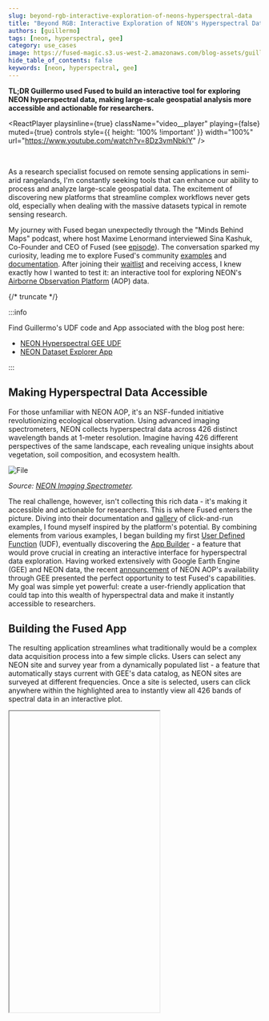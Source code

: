 ```yaml
---
slug: beyond-rgb-interactive-exploration-of-neons-hyperspectral-data
title: "Beyond RGB: Interactive Exploration of NEON's Hyperspectral Data"
authors: [guillermo]
tags: [neon, hyperspectral, gee]
category: use_cases
image: https://fused-magic.s3.us-west-2.amazonaws.com/blog-assets/guillermo_social.png
hide_table_of_contents: false
keywords: [neon, hyperspectral, gee]
---
```


**TL;DR Guillermo used Fused to build an interactive tool for exploring NEON hyperspectral data, making large-scale geospatial analysis more accessible and actionable for researchers.**


<ReactPlayer
    playsinline={true}
    className="video__player"
    playing={false}
    muted={true}
    controls
    style={{ height: '100% !important' }}
    width="100%"
    url="https://www.youtube.com/watch?v=8Dz3vmNbklY"
/>

<br/>


As a research specialist focused on remote sensing applications in semi-arid rangelands, I'm constantly seeking tools that can enhance our ability to process and analyze large-scale geospatial data. The excitement of discovering new platforms that streamline complex workflows never gets old, especially when dealing with the massive datasets typical in remote sensing research.

My journey with Fused began unexpectedly through the "Minds Behind Maps" podcast, where host Maxime Lenormand interviewed Sina Kashuk, Co-Founder and CEO of Fused (see [episode](https://www.mindsbehindmaps.com/episode/the-ex-uber-data-scientist-who-wants-to-simplify-data-science-with-serverless-computing-sina-kashuk)). The conversation sparked my curiosity, leading me to explore Fused's community [examples](https://github.com/fusedio/udfs/tree/main) and [documentation](/). After joining their [waitlist](https://docs.google.com/forms/d/e/1FAIpQLSf9X-Tg-hDRW2ngMtewP--ZLjZx3gcVfEcfg2NdY3B_v2nnUQ/viewform) and receiving access, I knew exactly how I wanted to test it: an interactive tool for exploring NEON's [Airborne Observation Platform](https://www.neonscience.org/data-collection/airborne-remote-sensing) (AOP) data.



{/* truncate */}

:::info

Find Guillermo's UDF code and App associated with the blog post here:
- [NEON Hyperspectral GEE UDF](https://www.fused.io/workbench/catalog/NEON_Hyperspectral_GEE-cae9acdb-4c1f-4653-b574-b0d4973a092a)
- [NEON Dataset Explorer App](https://bit.ly/neon_fused)

:::




## Making Hyperspectral Data Accessible

For those unfamiliar with NEON AOP, it's an NSF-funded initiative revolutionizing ecological observation. Using advanced imaging spectrometers, NEON collects hyperspectral data across 426 distinct wavelength bands at 1-meter resolution. Imagine having 426 different perspectives of the same landscape, each revealing unique insights about vegetation, soil composition, and ecosystem health.


<div style={{textAlign: 'center'}}>
<img src={ImageDrone} alt="File"/>
</div>


_Source: [NEON Imaging Spectrometer](https://www.neonscience.org/data-collection/imaging-spectrometer)._

The real challenge, however, isn't collecting this rich data - it's making it accessible and actionable for researchers. This is where Fused enters the picture. Diving into their documentation and [gallery](https://demo.fused.io/) of click-and-run examples, I found myself inspired by the platform's potential. By combining elements from various examples, I began building my first [User Defined Function](/core-concepts/write/) (UDF), eventually discovering the [App Builder](/workbench/app-builder/app-overview/) - a feature that would prove crucial in creating an interactive interface for hyperspectral data exploration. Having worked extensively with Google Earth Engine (GEE) and NEON data, the recent [announcement](https://www.neonscience.org/impact/observatory-blog/neon-remote-sensing-data-available-google-earth-engine) of NEON AOP's availability through GEE presented the perfect opportunity to test Fused's capabilities. My goal was simple yet powerful: create a user-friendly application that could tap into this wealth of hyperspectral data and make it instantly accessible to researchers.


## Building the Fused App

The resulting application streamlines what traditionally would be a complex data acquisition process into a few simple clicks. Users can select any NEON site and survey year from a dynamically populated list - a feature that automatically stays current with GEE's data catalog, as NEON sites are surveyed at different frequencies. Once a site is selected, users can click anywhere within the highlighted area to instantly view all 426 bands of spectral data in an interactive plot.


<div style={{marginTop: '2rem'}}>
<Iframe
  id="guillermo"
  code={CODE}
  height="600px"
  useResizer={false}
/>
</div>

<br/>
Under the hood, each click triggers a carefully crafted UDF that connects to GEE's data catalog, extracts the hyperspectral values for that specific location, and transforms them into a clear, interactive visualization. What makes this particularly exciting is how Fused handles all the infrastructure complexity, letting me focus solely on the analytical workflow and user experience.

## Looking Ahead

Looking ahead, I'm already planning the next phase of this app. I just want to add functionality that tracks sampling locations and allows users to export their collected data as CSV files, complete with all 426 bands and additional metadata. This will enable data users to easily build training datasets for Machine Learning applications, develop new spectral indices, or conduct detailed statistical analyses.

The experience of building this demo app has reinforced my belief in the importance of platforms like Fused in the geospatial community. They serve as crucial bridges between massive datasets and practical applications, eliminating infrastructure headaches and letting researchers focus on what matters most - the science.

For those interested in exploring NEON's hyperspectral data or learning more about this application, feel free to connect with me or try the app for yourself [here](https://bit.ly/neon_fused).

The future of remote sensing analysis lies in making powerful data more accessible, and I'm excited to be working in this field.
